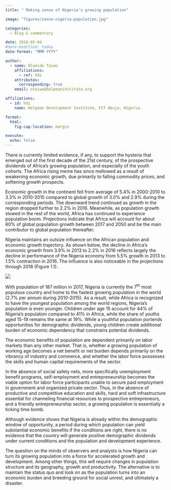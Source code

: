 ```yaml
---
title: " Making sense of Nigeria's growing population"

image: "figures/sense-nigeria-population.jpg"

categories:
  - Blog & commentary

date: 2018-05-04
#date-modified: today
date-format: "MMM YYYY"

author:
  - name: Olumide Taiwo
    affiliations:
      - ref: hdi
    attributes:
      corresponding: true
    email: otaiwo@helpmaninstitute.org

affiliations:
  - id: hdi
    name: Helpman Development Institute, FCT Abuja, Nigeria.

format: 
  html: 
    fig-cap-location: margin

execute:
  echo: false
---
```


There is currently limited evidence, if any, to support the hysteria that emerged out of the first decade of the 21st century, of the prospective dividends of Africa's growing population, and especially of the youth cohorts. The Africa rising meme has since mellowed as a result of weakening economic growth, due primarily to falling commodity prices, and softening growth prospects.

Economic growth in the continent fell from average of 5.4% in 2000-2010 to 3.3% in 2010-2015 compared to global growth of 3.0% and 2.9% during the corresponding periods. The downward trend continued as growth in the region dropped further to 2.2% in 2016. Meanwhile, as population growth slowed in the rest of the world, Africa has continued to experience population boom. Projections indicate that Africa will account for about 60% of global population growth between 2017 and 2050 and be the main contributor to global population thereafter.

Nigeria maintains an outsize influence on the African population and economic growth trajectory. As shown below, the decline in Africa's economic growth from 3.9% in 2013 to 2.2% in 2016 reflects largely the decline in performance of the Nigeria economy from 5.5% growth in 2013 to 1.5% contraction in 2016. The influence is also noticeable in the projections through 2018 (Figure 1.1).

![](figures/graph.png)

With population of 187 million in 2017, Nigeria is currently the 7^th^ most populous country and home to the fastest growing population in the world (2.7% per annum during 2010-2015). As a result, while Africa is recognized to have the youngest population among the world regions, Nigeria's population is even younger. Children under age 15 account for 44% of Nigeria's population compared to 41% in Africa, while the share of youths aged 15-19 remains the same at 19%. While a youthful population portends opportunities for demographic dividends, young children create additional burden of economic dependency that constrains potential dividends.

The economic benefits of population are dependent primarily on labor markets than any other market. That is, whether a growing population of working age becomes a net benefit or net burden depends primarily on the vibrancy of industry and commerce, and whether the labor force possesses the skills and human capital requirements of the sector.

In the absence of social safety nets, more specifically unemployment benefit programs, self-employment and entrepreneurship becomes the viable option for labor force participants unable to secure paid employment in government and organized private sector. Thus, in the absence of productive and competitive education and skills, hard and soft infrastructure essential for channeling financial resources to prospective entrepreneurs, and a friendly entrepreneurship sector, a growing population is essentially a ticking time bomb.

Although evidence shows that Nigeria is already within the demographic window of opportunity, a period during which population can yield substantial economic benefits if the conditions are right, there is no evidence that the country will generate positive demographic dividends under current conditions and the population and development experience.

The question on the minds of observers and analysts is how Nigeria can turn its growing population into a force for accelerated growth and development. Among other things, this will require changes in population structure and its geography, growth and productivity. The alternative is to maintain the status quo and look on as the population turns into an economic burden and breeding ground for social unrest, and ultimately a disaster.
